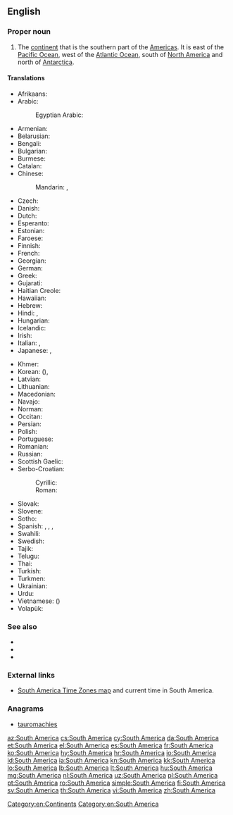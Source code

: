 ==English==
{{wikipedia}}

===Proper noun===
{{en-proper noun|head=[[South]] [[America]]}}

# The [[continent]] that is the southern part of the [[Americas]]. It is east of the [[Pacific Ocean]], west of the [[Atlantic Ocean]], south of [[North America]] and north of [[Antarctica]].

====Translations====
{{trans-top|continent that is the southern part of the Americas}}
* Afrikaans: {{t|af|Suid-Amerika}}
* Arabic: {{t|ar|أَمْرِيكَا اَلْجَنُوبِيَّة|f}}
*: Egyptian Arabic: {{t|arz|أمريكا الجنوبية|f|tr=ʔamrika e-ganubeya|sc=Arab}}
* Armenian: {{t|hy|Հարավային Ամերիկա}}
* Belarusian: {{t|be|Паўднёвая Аме́рыка|f|sc=Cyrl}}
* Bengali: {{t+|bn|দক্ষিণ আমেরিকা|sc=Beng}}
* Bulgarian: {{t|bg|Ю́жна Аме́рика|f|sc=Cyrl}}
* Burmese: {{t|my|တောင်အမေရိက|sc=Mymr}}
* Catalan: {{t|ca|Amèrica del Sud|f}}
* Chinese:
*: Mandarin: {{t+|cmn|南美|tr=[[Nán Měi]]|sc=Hani}}, {{t+|cmn|南美洲|tr=[[Nán Měizhōu]]|sc=Hani}}
* Czech: {{t+|cs|Jižní Amerika|f}}
* Danish: {{t+|da|Sydamerika}}
* Dutch: {{t+|nl|Zuid-Amerika|n}}
* Esperanto: {{t|eo|Sudameriko}}
* Estonian: {{t|et|Lõuna-Ameerika}}
* Faroese: {{t|fo|Suðuramerika|n}}
* Finnish: {{t+|fi|Etelä-Amerikka}}
* French: {{t+|fr|Amérique du Sud|f}}
* Georgian: {{t|ka|სამხრეთი ამერიკა}}
* German: {{t+|de|Südamerika|n}}
* Greek: {{t+|el|Νότια Αμερική|f}}
* Gujarati: {{t-needed|gu}}
* Haitian Creole: {{t|ht|Amerik disid}}
* Hawaiian: {{t|haw|ʻAmelika Hema}}
* Hebrew: {{t|he|אמריקה הדרומית|sc=Hebr}}
* Hindi: {{t+|hi|दक्षिण अमेरिका|tr=dakṣiṇ amērikā|sc=Deva}}, {{t|hi|दक्षिण अमरीका|tr=dakṣiṇ amērikā|sc=Deva}}
* Hungarian: {{t+|hu|Dél-Amerika}}
* Icelandic: {{t+|is|Suður-Ameríka|f}}
* Irish: {{t|ga|Meiriceá Theas|m}}
* Italian: {{t|it|Sudamerica|f}}, {{t|it|America del sud|f}}
* Japanese: {{t+|ja|南アメリカ|tr=Minami-Amerika}}, {{t+|ja|南米|tr=なんべい, Nan-Bei}}
{{trans-mid}}
* Khmer: {{t|km|ទ្វីបអាមេរិកខាងត្បូង|tr=tviip aameirik kʰaang tboong|sc=Khmr}}
* Korean: {{t+|ko|남미|tr=Nammi|sc=Kore}} ({{t+|ko|南美|sc=Kore}}), {{t|ko|남아메리카|tr=Nam-Amerika|sc=Kore}}
* Latvian: {{t+|lv|Dienvidamerika|f}}
* Lithuanian: {{t+|lt|Pietų Amerika}}
* Macedonian: {{t|mk|Јужна Америка|f}}
* Navajo: {{t|nv|Shádiʼááhjí Kéyah dah siʼánígíí}}
* Norman: {{t|nrf|Améthique du Sud|f}} {{qualifier|Jersey}}
* Occitan: {{t+|oc|America del Sud|f}}
* Persian: {{t|fa|آمریکای جنوبی|tr=Âmrikâ-ye Janubi}}
* Polish: {{t+|pl|Ameryka Południowa}}
* Portuguese: {{t+|pt|América do Sul|f}}
* Romanian: {{t+|ro|America de Sud|f}}
* Russian: {{t+|ru|Ю́жная Аме́рика|f}}
* Scottish Gaelic: {{t|gd|Aimeireaga-a-Deas|f}}
* Serbo-Croatian:
*: Cyrillic: {{t|sh|Јужна Америка|f|sc=Cyrl}}
*: Roman: {{t+|sh|Južna Amerika|f}}
* Slovak: {{t|sk|Južná Amerika|f}}
* Slovene: {{t|sl|Južna Amerika|f}}
* Sotho: {{t|st|Amerika Borwa}}
* Spanish: {{t+|es|América del Sur|f}}, {{t+|es|Sudamérica|f}}, {{t+|es|Suramérica|f}}, {{t|es|América Meridional|f}}
* Swahili: {{t|sw|Amerika ya Kusini}}
* Swedish: {{t+|sv|Sydamerika|n}}
* Tajik: {{t+|tg|Амрикои Ҷанубӣ|sc=Cyrl}}
* Telugu: {{t+|te|దక్షిణ అమెరికా}}
* Thai: {{t|th|อเมริกาใต้|tr=àmayrígaa-dtâi|sc=Thai}}
* Turkish: {{t+|tr|Güney Amerika}}
* Turkmen: {{t|tk|Günorta Amerika}}
* Ukrainian: {{t|uk|Півде́нна Аме́рика|f|sc=Cyrl}}
* Urdu: {{t|ur|جنوبی امریکہ}}
* Vietnamese: {{t+|vi|Nam Mỹ}} ({{t|vi|南美}})
* Volapük: {{t+|vo|Sulüda-Merop}}
{{trans-bottom}}

===See also===
* {{list:continents/en}}
* {{list:countries of South America/en}}
* {{list:territories of South America/en}}

===External links===
* [http://www.worldtimezone.com/time-south-america24.php South America Time Zones map] and current time in South America.

===Anagrams===
* [[tauromachies#English|tauromachies]]

[[Category:en:Continents]]
[[Category:en:South America]]

[[az:South America]]
[[cs:South America]]
[[cy:South America]]
[[da:South America]]
[[et:South America]]
[[el:South America]]
[[es:South America]]
[[fr:South America]]
[[ko:South America]]
[[hy:South America]]
[[hr:South America]]
[[io:South America]]
[[id:South America]]
[[ia:South America]]
[[kn:South America]]
[[kk:South America]]
[[lo:South America]]
[[lb:South America]]
[[lt:South America]]
[[hu:South America]]
[[mg:South America]]
[[nl:South America]]
[[uz:South America]]
[[pl:South America]]
[[pt:South America]]
[[ro:South America]]
[[simple:South America]]
[[fi:South America]]
[[sv:South America]]
[[th:South America]]
[[vi:South America]]
[[zh:South America]]
